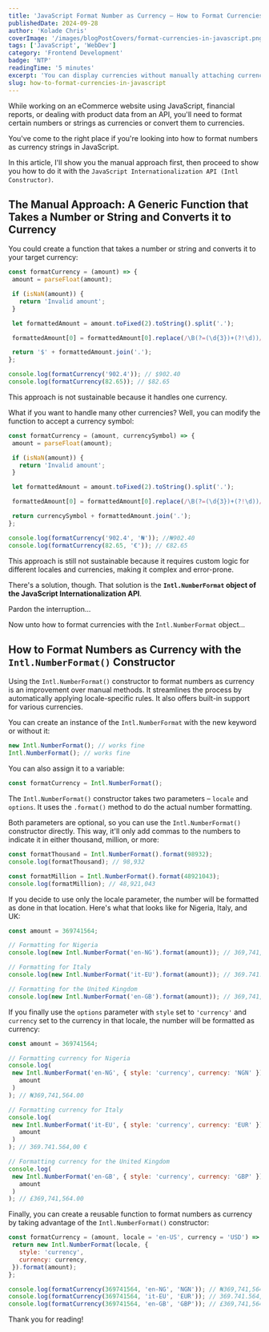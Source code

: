 ```yaml
---
title: 'JavaScript Format Number as Currency – How to Format Currencies in JavaScript'
publishedDate: 2024-09-28
author: 'Kolade Chris'
coverImage: '/images/blogPostCovers/format-currencies-in-javascript.png'
tags: ['JavaScript', 'WebDev']
category: 'Frontend Development'
badge: 'NTP'
readingTime: '5 minutes'
excerpt: 'You can display currencies without manually attaching currency symbols to numbers in JavaScript'
slug: how-to-format-currencies-in-javascript
---
```



While working on an eCommerce website using JavaScript, financial reports, or dealing with product data from an API, you'll need to format certain numbers or strings as currencies or convert them to currencies.

You've come to the right place if you're looking into how to format numbers as currency strings in JavaScript.

In this article, I'll show you the manual approach first, then proceed to show you how to do it with the  `JavaScript Internationalization API (Intl Constructor)`.

## The Manual Approach: A Generic Function that Takes a Number or String and Converts it to Currency

You could create a function that takes a number or string and converts it to your target currency:

```js
const formatCurrency = (amount) => {
 amount = parseFloat(amount);

 if (isNaN(amount)) {
   return 'Invalid amount';
 }

 let formattedAmount = amount.toFixed(2).toString().split('.');

 formattedAmount[0] = formattedAmount[0].replace(/\B(?=(\d{3})+(?!\d))/g, ',');

 return '$' + formattedAmount.join('.');
};

console.log(formatCurrency('902.4')); // $902.40
console.log(formatCurrency(82.65)); // $82.65
```

This approach is not sustainable because it handles one currency.

What if you want to handle many other currencies? Well, you can modify the function to accept a currency symbol:

```js
const formatCurrency = (amount, currencySymbol) => {
 amount = parseFloat(amount);

 if (isNaN(amount)) {
   return 'Invalid amount';
 }

 let formattedAmount = amount.toFixed(2).toString().split('.');

 formattedAmount[0] = formattedAmount[0].replace(/\B(?=(\d{3})+(?!\d))/g, ',');

 return currencySymbol + formattedAmount.join('.');
};

console.log(formatCurrency('902.4', '₦')); //₦902.40
console.log(formatCurrency(82.65, '€')); // €82.65
```

This approach is still not sustainable because it requires custom logic for different locales and currencies, making it complex and error-prone. 

There's a solution, though. That solution is the **`Intl.NumberFormat` object of the JavaScript Internationalization API**.

Pardon the interruption...

<NewsletterFrameInPost />

Now unto how to format currencies with the `Intl.NumberFormat` object...

## How to Format Numbers as Currency with the `Intl.NumberFormat()` Constructor

Using the `Intl.NumberFormat()` constructor to format numbers as currency is an improvement over manual methods. It streamlines the process by automatically applying locale-specific rules. It also offers built-in support for various currencies.

You can create an instance of the `Intl.NumberFormat` with the new keyword or without it:

```js
new Intl.NumberFormat(); // works fine
Intl.NumberFormat(); // works fine
```

You can also assign it to a variable:

```js
const formatCurrency = Intl.NumberFormat();
```

The `Intl.NumberFormat()` constructor takes two parameters – `locale` and `options`. It uses the `.format()` method to do the actual number formatting.

Both parameters are optional, so you can use the `Intl.NumberFormat()` constructor directly. This way, it'll only add commas to the numbers to indicate it in either thousand, million, or more:

```js
const formatThousand = Intl.NumberFormat().format(98932);
console.log(formatThousand); // 98,932

const formatMillion = Intl.NumberFormat().format(48921043);
console.log(formatMillion); // 48,921,043
```

If you decide to use only the locale parameter, the number will be formatted as done in that location. Here's what that looks like for Nigeria, Italy, and UK:

```js
const amount = 369741564;

// Formatting for Nigeria
console.log(new Intl.NumberFormat('en-NG').format(amount)); // 369,741,564

// Formatting for Italy
console.log(new Intl.NumberFormat('it-EU').format(amount)); // 369.741.564

// Formatting for the United Kingdom
console.log(new Intl.NumberFormat('en-GB').format(amount)); // 369,741,564
```

If you finally use the `options` parameter with `style` set to `'currency'` and `currency` set to the currency in that locale, the number will be formatted as currency:

```js
const amount = 369741564;

// Formatting currency for Nigeria
console.log(
 new Intl.NumberFormat('en-NG', { style: 'currency', currency: 'NGN' }).format(
   amount
 )
); // ₦369,741,564.00

// Formatting currency for Italy
console.log(
 new Intl.NumberFormat('it-EU', { style: 'currency', currency: 'EUR' }).format(
   amount
 )
); // 369.741.564,00 €

// Formatting currency for the United Kingdom
console.log(
 new Intl.NumberFormat('en-GB', { style: 'currency', currency: 'GBP' }).format(
   amount
 )
); // £369,741,564.00
```

Finally, you can create a reusable function to format numbers as currency by taking advantage of the `Intl.NumberFormat()` constructor:

```js
const formatCurrency = (amount, locale = 'en-US', currency = 'USD') => {
 return new Intl.NumberFormat(locale, {
   style: 'currency',
   currency: currency,
 }).format(amount);
};

console.log(formatCurrency(369741564, 'en-NG', 'NGN')); // ₦369,741,564.00
console.log(formatCurrency(369741564, 'it-EU', 'EUR')); // 369.741.564,00 €
console.log(formatCurrency(369741564, 'en-GB', 'GBP')); // £369,741,564.00
```

Thank you for reading!
